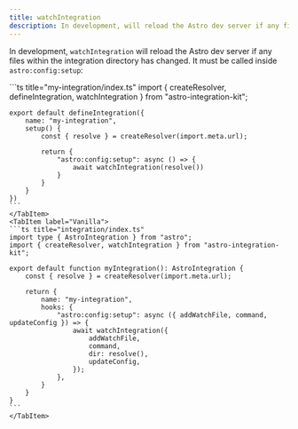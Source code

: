 ```yaml
---
title: watchIntegration
description: In development, will reload the Astro dev server if any files within the integration directory has changed. Must be called inside `astro:config:setup`.
---
```


In development, `watchIntegration` will reload the Astro dev server if any files within
the integration directory has changed. It must be called inside `astro:config:setup`:

<Tabs>
    <TabItem label="All-in">
	```ts title="my-integration/index.ts"
	import { createResolver, defineIntegration, watchIntegration } from "astro-integration-kit";

	export default defineIntegration({
		name: "my-integration",
		setup() {
			const { resolve } = createResolver(import.meta.url);

			return {
				"astro:config:setup": async () => {
					await watchIntegration(resolve())
				}
			}
		}
	})
	```
	</TabItem>
	<TabItem label="Vanilla">
	```ts title="integration/index.ts"
	import type { AstroIntegration } from "astro";
	import { createResolver, watchIntegration } from "astro-integration-kit";

	export default function myIntegration(): AstroIntegration {
		const { resolve } = createResolver(import.meta.url);

		return {
			name: "my-integration",
			hooks: {
				"astro:config:setup": async ({ addWatchFile, command, updateConfig }) => {
					await watchIntegration({
						addWatchFile,
						command,
						dir: resolve(),
						updateConfig,
					});
				},
			}
		}
	}
	``` 
	</TabItem>
</Tabs>
